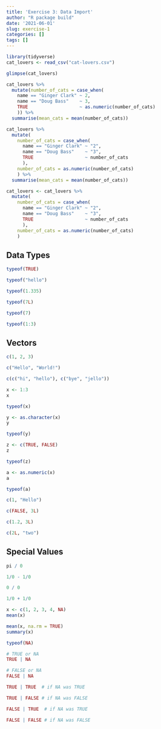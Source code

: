 ```yaml
---
title: 'Exercise 3: Data Import'
author: "R package build"
date: '2021-06-01'
slug: exercise-1
categories: []
tags: []
---
```


```r
library(tidyverse)
cat_lovers <- read_csv("cat-lovers.csv")

glimpse(cat_lovers)

cat_lovers %>%
  mutate(number_of_cats = case_when(
    name == "Ginger Clark" ~ 2,
    name == "Doug Bass"    ~ 3,
    TRUE                   ~ as.numeric(number_of_cats)
    )) %>%
  summarise(mean_cats = mean(number_of_cats))

cat_lovers %>%
  mutate(
    number_of_cats = case_when(
      name == "Ginger Clark" ~ "2",
      name == "Doug Bass"    ~ "3",
      TRUE                   ~ number_of_cats
      ),
    number_of_cats = as.numeric(number_of_cats)
    ) %>%
  summarise(mean_cats = mean(number_of_cats))

cat_lovers <- cat_lovers %>%
  mutate(
    number_of_cats = case_when(
      name == "Ginger Clark" ~ "2",
      name == "Doug Bass"    ~ "3",
      TRUE                   ~ number_of_cats
      ),
    number_of_cats = as.numeric(number_of_cats)
    )
```

## Data Types
```r
typeof(TRUE)

typeof("hello")

typeof(1.335)

typeof(7L)

typeof(7)

typeof(1:3)
```

## Vectors
```r
c(1, 2, 3)

c("Hello", "World!")

c(c("hi", "hello"), c("bye", "jello"))

x <- 1:3
x

typeof(x)

y <- as.character(x)
y

typeof(y)

z <- c(TRUE, FALSE)
z

typeof(z)

a <- as.numeric(x)
a

typeof(a)

c(1, "Hello")

c(FALSE, 3L)

c(1.2, 3L)

c(2L, "two")
```

## Special Values
```r
pi / 0

1/0 - 1/0

0 / 0

1/0 + 1/0

x <- c(1, 2, 3, 4, NA)
mean(x)

mean(x, na.rm = TRUE)
summary(x)

typeof(NA)

# TRUE or NA
TRUE | NA

# FALSE or NA
FALSE | NA

TRUE | TRUE  # if NA was TRUE

TRUE | FALSE # if NA was FALSE

FALSE | TRUE  # if NA was TRUE

FALSE | FALSE # if NA was FALSE
```

